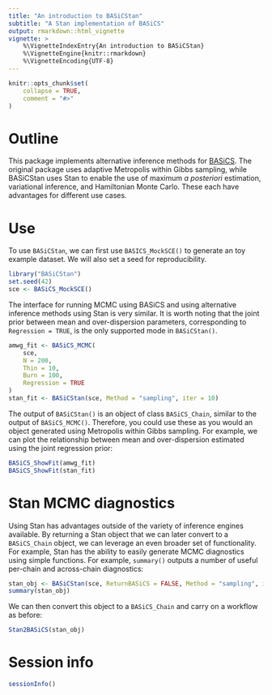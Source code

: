 ```yaml
---
title: "An introduction to BASiCStan"
subtitle: "A Stan implementation of BASiCS"
output: rmarkdown::html_vignette
vignette: >
    %\VignetteIndexEntry{An introduction to BASiCStan}
    %\VignetteEngine{knitr::rmarkdown}
    %\VignetteEncoding{UTF-8}
---
```


```r
knitr::opts_chunk$set(
    collapse = TRUE,
    comment = "#>"
)
```

# Outline

This package implements alternative inference methods for
[BASiCS](https://bioconductor.org/packages/release/bioc/html/BASiCS.html).
The original package uses adaptive Metropolis within Gibbs sampling, while
BASiCStan uses Stan to enable the use of maximum *a posteriori* estimation,
variational inference, and Hamiltonian Monte Carlo. These each
have advantages for different use cases.

# Use

To use `BASiCStan`, we can first use `BASICS_MockSCE()` to generate an
toy example dataset. We will also set a seed for reproducibility.

```r
library("BASiCStan")
set.seed(42)
sce <- BASiCS_MockSCE()
```

The interface for running MCMC using BASiCS and using alternative inference
methods using Stan is very similar. It is worth noting that the joint prior
between mean and over-dispersion parameters, corresponding to
`Regression = TRUE`, is the only supported mode in `BASiCStan()`.

```r
amwg_fit <- BASiCS_MCMC(
    sce,
    N = 200,
    Thin = 10,
    Burn = 100,
    Regression = TRUE
)
stan_fit <- BASiCStan(sce, Method = "sampling", iter = 10)
```

The output of `BASiCStan()` is an object of class `BASiCS_Chain`, similar to
the output of `BASiCS_MCMC()`. Therefore, you could use these as you would an
object generated using Metropolis within Gibbs sampling.
For example, we can plot the
relationship between mean and over-dispersion estimated using the joint
regression prior:

```r
BASiCS_ShowFit(amwg_fit)
BASiCS_ShowFit(stan_fit)
```

# Stan MCMC diagnostics

Using Stan has advantages outside of the variety of inference engines available.
By returning a Stan object that we can later convert to a `BASiCS_Chain` object,
we can leverage an even broader set of functionality.
For example, Stan has the ability to easily generate MCMC diagnostics
using simple functions. For example, `summary()` outputs a number of useful
per-chain and across-chain diagnostics:

```r
stan_obj <- BASiCStan(sce, ReturnBASiCS = FALSE, Method = "sampling", iter = 10)
summary(stan_obj)
```

We can then convert this object to a `BASiCS_Chain` and carry on a workflow as
before:

```r
Stan2BASiCS(stan_obj)
```

# Session info

```r
sessionInfo()
```
